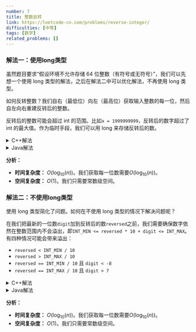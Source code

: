 ```yaml
---
number: 7
title: 整数反转
link: https://leetcode-cn.com/problems/reverse-integer/
difficulties: [中等]
tags: [数学]
related_problems: []
---
```


<h3 id="solution_1">解法一：使用long类型</h3>

虽然题目要求“假设环境不允许存储 64 位整数（有符号或无符号）”，我们可以先想一个使用 long 类型的解法，之后在解法二中可以优化解法，不再使用 long 类型。

如何反转整数？我们自右（最低位）向左（最高位）获取输入整数的每一位，然后自左向右重建反转后的整数。

反转后的整数可能会超过 int 的范围。比如`x = 1999999999`，反转后的数字超过了 int 的最大值。作为临时手段，我们可以用 long 来存储反转后的数。

<details class="code-details">
    <summary>C++解法</summary>

```cpp
class Solution {
public:
    int reverse(int x) {
        long reversed = 0;

        while (x != 0) {
            int digit = x % 10;
            x /= 10;
            reversed = reversed * 10 + digit;
        }

        if (reversed > INT_MAX || reversed < INT_MIN) {
            return 0;
        }
        else {
            return reversed;
        }
    }
};
```

</details>

<details class="code-details">
    <summary>Java解法</summary>

```java
class Solution {
    public int reverse(int x) {
        long reversed = 0;

        while (x != 0) {
            int digit = x % 10;
            x /= 10;
            reversed = reversed * 10 + digit;
        }

        if (reversed > Integer.MAX_VALUE || reversed < Integer.MIN_VALUE) {
            return 0;
        }
        else {
            return (int)reversed;
        }
    }
}
```

</details>

**分析：**

- **时间复杂度：** $O(\text{log}_{10}(n))$。我们获取每一位数需要$O(\text{log}_{10}(n))$。
- **空间复杂度：** $O(1)$。我们只需要常数级空间。

<h3 id="solution_2">解法二：不使用long类型</h3>

使用 long 类型简化了问题。如何在不使用 long 类型的情况下解决问题呢？

在我们把最新的一位数`digit`加到反转后的数`reversed`之前，我们需要确保数字依然在整数范围内不会溢出，即`INT_MIN <= reversed * 10 + digit <= INT_MAX`。有四种情况可能会带来溢出：

- `reversed < INT_MIN / 10`
- `reversed > INT_MAX / 10`
- `reversed == INT_MIN / 10` 且 `digit < -8`
- `reversed == INT_MAX / 10` 且 `digit > 7`

<details class="code-details">
    <summary>C++解法</summary>

```cpp
class Solution {
public:
    int reverse(int x) {
        int reversed = 0;

        while (x != 0) {
            int digit = x % 10;
            x /= 10;
            if (reversed > INT_MAX / 10 || (reversed == INT_MAX / 10 && digit > 7)) {
                return 0;
            }
            if (reversed < INT_MIN / 10 || (reversed == INT_MIN / 10 && digit < -8)) {
                return 0;
            }
            reversed = reversed * 10 + digit;
        }

        return reversed;
    }
};
```

</details>

<details class="code-details">
    <summary>Java解法</summary>

```java
class Solution {
    public int reverse(int x) {
        int reversed = 0;

        while (x != 0) {
            int digit = x % 10;
            x /= 10;
            if (reversed > Integer.MAX_VALUE / 10 ||
                (reversed == Integer.MAX_VALUE / 10 && digit > 7)) {
                return 0;
            }
            if (reversed < Integer.MIN_VALUE / 10 ||
                (reversed == Integer.MIN_VALUE / 10 && digit < -8)) {
                return 0;
            }
            reversed = reversed * 10 + digit;
        }

        return reversed;
    }
}
```

</details>

**分析：**

- **时间复杂度：** $O(\text{log}_{10}(n))$。我们获取每一位数需要$O(\text{log}_{10}(n))$。
- **空间复杂度：** $O(1)$。我们只需要常数级空间。
